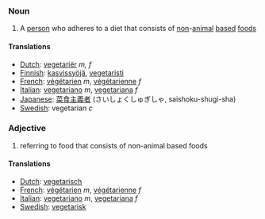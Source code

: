 ===Noun===

#A [[person]] who adheres to a diet that consists of [[non]]-[[animal]] [[base]]d [[food]]s

====Translations====
*[[Dutch]]: [[vegetariër]] ''m, f''
*[[Finnish]]: [[kasvissyöjä]], [[vegetaristi]]
*[[French]]: [[végétarien]] ''m'', [[végétarienne]] ''f''
*[[Italian]]: [[vegetariano]] ''m'', [[vegetariana]] ''f''
*[[Japanese]]: [[菜食主義者]] (さいしょくしゅぎしゃ, saishoku-shugi-sha)
*[[Swedish]]: vegetarian ''c''

===Adjective===

#referring to food that consists of non-animal based foods

====Translations====
*[[Dutch]]: [[vegetarisch]]
*[[French]]: [[végétarien]] ''m'', [[végétarienne]] ''f''
*[[Italian]]: [[vegetariano]] ''m'', [[vegetariana]] ''f''
*[[Swedish]]: [[vegetarisk]]